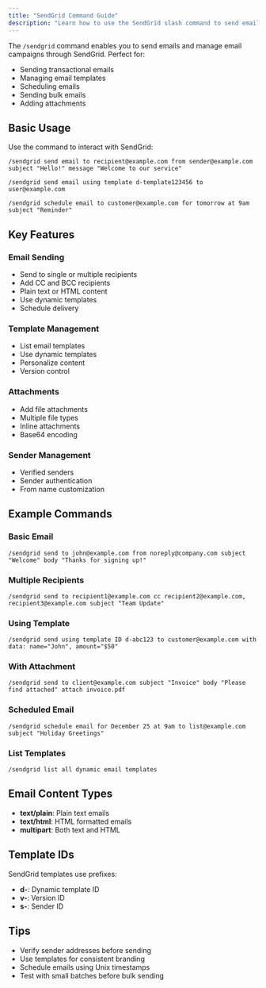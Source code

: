 ```yaml
---
title: "SendGrid Command Guide"
description: "Learn how to use the SendGrid slash command to send emails and manage campaigns"
---
```


The `/sendgrid` command enables you to send emails and manage email campaigns through SendGrid. Perfect for:

- Sending transactional emails
- Managing email templates
- Scheduling emails
- Sending bulk emails
- Adding attachments

## Basic Usage

Use the command to interact with SendGrid:

```
/sendgrid send email to recipient@example.com from sender@example.com subject "Hello!" message "Welcome to our service"
```

```
/sendgrid send email using template d-template123456 to user@example.com
```

```
/sendgrid schedule email to customer@example.com for tomorrow at 9am subject "Reminder"
```

## Key Features

### Email Sending
- Send to single or multiple recipients
- Add CC and BCC recipients
- Plain text or HTML content
- Use dynamic templates
- Schedule delivery

### Template Management
- List email templates
- Use dynamic templates
- Personalize content
- Version control

### Attachments
- Add file attachments
- Multiple file types
- Inline attachments
- Base64 encoding

### Sender Management
- Verified senders
- Sender authentication
- From name customization

## Example Commands

### Basic Email
```
/sendgrid send to john@example.com from noreply@company.com subject "Welcome" body "Thanks for signing up!"
```

### Multiple Recipients
```
/sendgrid send to recipient1@example.com cc recipient2@example.com, recipient3@example.com subject "Team Update"
```

### Using Template
```
/sendgrid send using template ID d-abc123 to customer@example.com with data: name="John", amount="$50"
```

### With Attachment
```
/sendgrid send to client@example.com subject "Invoice" body "Please find attached" attach invoice.pdf
```

### Scheduled Email
```
/sendgrid schedule email for December 25 at 9am to list@example.com subject "Holiday Greetings"
```

### List Templates
```
/sendgrid list all dynamic email templates
```

## Email Content Types

- **text/plain**: Plain text emails
- **text/html**: HTML formatted emails
- **multipart**: Both text and HTML

## Template IDs

SendGrid templates use prefixes:
- **d-**: Dynamic template ID
- **v-**: Version ID
- **s-**: Sender ID

## Tips
- Verify sender addresses before sending
- Use templates for consistent branding
- Schedule emails using Unix timestamps
- Test with small batches before bulk sending 